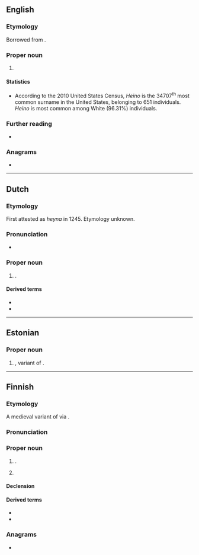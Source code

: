 ==English==
{{wikipedia|Heino (surname)}}

===Etymology===
Borrowed from {{bor|en|fi|Heino}}.

===Proper noun===
{{en-proper noun|s}}

# {{surname|en|from=Finnish}}

====Statistics====
* According to the 2010 United States Census, ''Heino'' is the 34707<sup>th</sup> most common surname in the United States, belonging to 651 individuals. ''Heino'' is most common among White (96.31%) individuals.

===Further reading===
* {{R:en:DAFN}}

===Anagrams===
* {{anagrams|en|a=ehino|honie}}

----

==Dutch==

===Etymology===
First attested as ''heyna'' in 1245. Etymology unknown.

===Pronunciation===
* {{hyphenation|nl|Hei|no}}

===Proper noun===
{{nl-proper noun|n}}

# {{place|nl|village/and/former municipality|m/Raalte|p/Overijssel|c/Netherlands}}.

====Derived terms====
* {{l|nl|Heinoër}}
* {{l|nl|Heinos}}

----

==Estonian==

===Proper noun===
{{head|et|proper noun}}

# {{given name|et|male}}, variant of {{m|et|Hendrik||[[Henry]]}}.

----

==Finnish==

===Etymology===
A medieval variant of {{m|fi|Henrik||[[Henry]]}} via {{der|fi|gml|-}}.

===Pronunciation===
{{fi-pronunciation}}

===Proper noun===
{{fi-proper noun}}

# {{given name|fi|male}}.
# {{surname|fi|patronymic|from=given names}}

====Declension====
{{fi-decl-valo|Hein|||o|a}}

====Derived terms====
* {{l|fi|Heinola}}
* {{l|fi|Heinonen}}

===Anagrams===
* {{anagrams|fi|a=ehino|hieno|hioen|hione|oheni}}